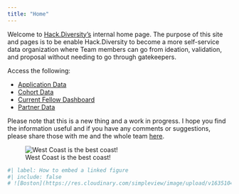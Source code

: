 ```yaml
---
title: "Home"
---
```


Welcome to [Hack.Diversity's](https://www.hackdiversity.com) internal home page. The purpose of this site and pages is to be enable Hack.Diversity to become a more self-service data organization where Team members can go from ideation, validation, and proposal without needing to go through gatekeepers. 

Access the following: 

- [Application Data](applications.html) 
- [Cohort Data](cohorts.html)
- [Current Fellow Dashboard](dashboard.html)
- [Partner Data](partners.html)

Please note that this is a new thing and a work in progress. I hope you find the information useful and if you have any comments or suggestions, please share those with me and the whole team [here](https://forms.gle/iRfne1AJM5BpbmV67).

![West Coast is the best coast!](images/Los_Angeles_Lakers_logo.png)
```r
#| label: How to embed a linked figure
#| include: false
# ![Boston](https://res.cloudinary.com/simpleview/image/upload/v1635104696/clients/boston/CommAve_KyleKlein_DJI_0290_HDR_0a654884-3024-463e-89f6-5fe4be191303.jpg)
```


